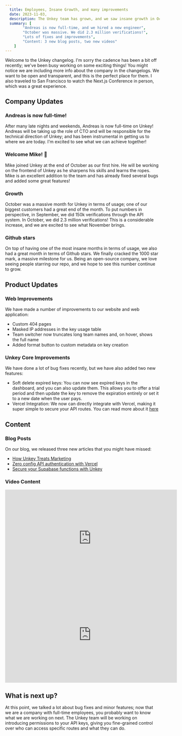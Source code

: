 ```yaml
---
  title: Employees, Insane Growth, and many improvements
  date: 2023-11-03,
  description: The Unkey team has grown, and we saw insane growth in October.
  summary: [
        "Andreas is now full-time, and we hired a new engineer",
        "October was massive. We did 2.3 million verifications!",
        "Lots of fixes and improvements",
        "Content: 3 new blog posts, two new videos"
    ]
---
```


Welcome to the Unkey changelog. I'm sorry the cadence has been a bit off recently; we've been busy working on some exciting things! You might notice we are including more info about the company in the changelogs. We want to be open and transparent, and this is the perfect place for them. I also traveled to San Francisco to watch the Next.js Conference in person, which was a great experience.

## Company Updates

### Andreas is now full-time!

After many late nights and weekends, Andreas is now full-time on Unkey! Andreas will be taking up the role of CTO and will be responsible for the technical direction of Unkey; and has been instrumental in getting us to where we are today. I'm excited to see what we can achieve together!

### Welcome Mike! 🎉

Mike joined Unkey at the end of October as our first hire. He will be working on the frontend of Unkey as he sharpens his skills and learns the ropes. Mike is an excellent addition to the team and has already fixed several bugs and added some great features!

### Growth

October was a massive month for Unkey in terms of usage; one of our biggest customers had a great end of the month. To put numbers in perspective, in September, we did 150k verifications through the API system. In October, we did 2.3 million verifications! This is a considerable increase, and we are excited to see what November brings.

### Github stars

On top of having one of the most insane months in terms of usage, we also had a great month in terms of Github stars. We finally cracked the 1000 star mark, a massive milestone for us. Being an open-source company, we love seeing people starring our repo, and we hope to see this number continue to grow.

## Product Updates

### Web Improvements

We have made a number of improvements to our website and web application:

- Custom 404 pages
- Masked IP addresses in the key usage table
- Team switcher now truncates long team names and, on hover, shows the full name
- Added format button to custom metadata on key creation

### Unkey Core Improvements

We have done a lot of bug fixes recently, but we have also added two new features:

- Soft delete expired keys: You can now see expired keys in the dashboard, and you can also update them. This allows you to offer a trial period and then update the key to remove the expiration entirely or set it to a new date when the user pays.
- Vercel Integration: We now can directly integrate with Vercel, making it super simple to secure your API routes. You can read more about it [here](https://unkey.dev/blog/introducing-vercel-integration)

## Content

### Blog Posts

On our blog, we released three new articles that you might have missed:

- [How Unkey Treats Marketing](https://unkey.dev/blog/how-unkey-treats-marketing)
- [Zero config API authentication with Vercel](https://unkey.dev/blog/introducing-vercel-integration)
- [Secure your Supabase functions with Unkey](https://unkey.dev/blog/secure-supabase-functions-using-unkey)

### Video Content

<div className="flex justify-center align-center my-8">
  <iframe
    width="560"
    height="315"
    src="https://www.youtube-nocookie.com/embed/31u3g2Uelfg?si=v9rDjVd89mBsoJ01"
    title="YouTube video player"
    frameborder="0"
    allow="accelerometer; autoplay; clipboard-write; encrypted-media; gyroscope; picture-in-picture; web-share"
    allowfullscreen
  ></iframe>
</div>

<div className="flex justify-center align-center">
  <iframe
    width="560"
    height="315"
    src="https://www.youtube-nocookie.com/embed/il8hfqhlsxM?si=fT50_TclYXPKdVDa"
    title="YouTube video player"
    frameborder="0"
    allow="accelerometer; autoplay; clipboard-write; encrypted-media; gyroscope; picture-in-picture; web-share"
    allowfullscreen
  ></iframe>
</div>

## What is next up?

At this point, we talked a lot about bug fixes and minor features; now that we are a company with full-time employees, you probably want to know what we are working on next. The Unkey team will be working on introducing permissions to your API keys, giving you fine-grained control over who can access specific routes and what they can do.
